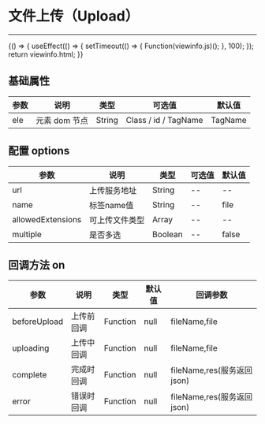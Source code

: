 
# 文件上传（Upload）

---

<Meta title="复用组件/文件上传(Upload)" />

<Canvas>
    <Story name="文件上传(Upload)" height="150px" parameters={{ docs: { source: { code: viewinfo.js } } }}>
        {() => {
        useEffect(() => {
        setTimeout(() => {
                    Function(viewinfo.js)();
                }, 100);
        });
        return viewinfo.html;
        }}
    </Story>
</Canvas>

## 基础属性

| 参数 | 说明 | 类型 | 可选值 | 默认值 |
| ---- | ------------- | ------ | -------------------- | ------- |
| ele | 元素 dom 节点 | String | Class / id / TagName | TagName |

## 配置 options

| 参数 | 说明 | 类型 | 可选值 | 默认值 |
| -------- | -------------- | ------- | ------ | ------ |
| url | 上传服务地址 | String | -- | -- |
| name | 标签name值 | String | -- | file |
| allowedExtensions | 可上传文件类型 | Array | -- | -- |
| multiple | 是否多选 | Boolean | -- | false |


## 回调方法 on

| 参数 | 说明 | 类型 | 默认值 | 回调参数 |
| --------- | ---------- | -------- | ------ | ------------------ |
| beforeUpload | 上传前回调 | Function | null | fileName,file |
| uploading | 上传中回调 | Function | null | fileName,file |
| complete | 完成时回调 | Function | null | fileName,res(服务返回 json) |
| error | 错误时回调 | Function | null | fileName,res(服务返回 json) |